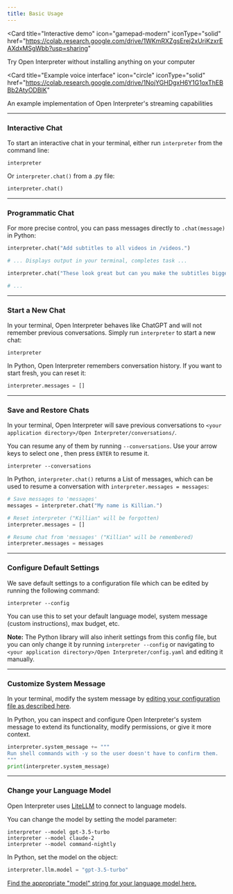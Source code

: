 ```yaml
---
title: Basic Usage
---
```



<CardGroup>

<Card
  title="Interactive demo"
  icon="gamepad-modern"
  iconType="solid"
  href="https://colab.research.google.com/drive/1WKmRXZgsErej2xUriKzxrEAXdxMSgWbb?usp=sharing"
>
  Try Open Interpreter without installing anything on your computer
</Card>

<Card
  title="Example voice interface"
  icon="circle"
  iconType="solid"
  href="https://colab.research.google.com/drive/1NojYGHDgxH6Y1G1oxThEBBb2AtyODBIK"
>
  An example implementation of Open Interpreter's streaming capabilities
</Card>

</CardGroup>

---

### Interactive Chat

To start an interactive chat in your terminal, either run `interpreter` from the command line:

```shell
interpreter
```

Or `interpreter.chat()` from a .py file:

```python
interpreter.chat()
```

---

### Programmatic Chat

For more precise control, you can pass messages directly to `.chat(message)` in Python:

```python
interpreter.chat("Add subtitles to all videos in /videos.")

# ... Displays output in your terminal, completes task ...

interpreter.chat("These look great but can you make the subtitles bigger?")

# ...
```

---

### Start a New Chat

In your terminal, Open Interpreter behaves like ChatGPT and will not remember previous conversations. Simply run `interpreter` to start a new chat:

```shell
interpreter
```

In Python, Open Interpreter remembers conversation history. If you want to start fresh, you can reset it:

```python
interpreter.messages = []
```

---

### Save and Restore Chats

In your terminal, Open Interpreter will save previous conversations to `<your application directory>/Open Interpreter/conversations/`.

You can resume any of them by running `--conversations`. Use your arrow keys to select one , then press `ENTER` to resume it.

```shell
interpreter --conversations
```

In Python, `interpreter.chat()` returns a List of messages, which can be used to resume a conversation with `interpreter.messages = messages`:

```python
# Save messages to 'messages'
messages = interpreter.chat("My name is Killian.")

# Reset interpreter ("Killian" will be forgotten)
interpreter.messages = []

# Resume chat from 'messages' ("Killian" will be remembered)
interpreter.messages = messages
```

---

### Configure Default Settings

We save default settings to a configuration file which can be edited by running the following command:

```shell
interpreter --config
```

You can use this to set your default language model, system message (custom instructions), max budget, etc.

<Info>**Note:** The Python library will also inherit settings from this config file, but you can only change it by running `interpreter --config` or navigating to `<your application directory>/Open Interpreter/config.yaml` and editing it manually.</Info>

---

### Customize System Message

In your terminal, modify the system message by [editing your configuration file as described here](#configure-default-settings).

In Python, you can inspect and configure Open Interpreter's system message to extend its functionality, modify permissions, or give it more context.

```python
interpreter.system_message += """
Run shell commands with -y so the user doesn't have to confirm them.
"""
print(interpreter.system_message)
```

---

### Change your Language Model

Open Interpreter uses [LiteLLM](https://docs.litellm.ai/docs/providers/) to connect to language models.

You can change the model by setting the model parameter:

```shell
interpreter --model gpt-3.5-turbo
interpreter --model claude-2
interpreter --model command-nightly
```

In Python, set the model on the object:

```python
interpreter.llm.model = "gpt-3.5-turbo"
```

[Find the appropriate "model" string for your language model here.](https://docs.litellm.ai/docs/providers/)
